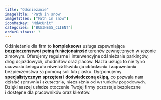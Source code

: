 ```yaml
---
title: "Odśnieżanie"
imageTitle: "Path in snow"
imageTitles: ["Path in snow"]
iconMapKey: "MdAcUnit"
categories: ["BUSINESS_CLIENT"]
orderBusiness: 3
---
```


Odśnieżanie dla firm to **kompleksowa** usługa zapewniająca **bezpieczeństwo i&nbsp;pełną funkcjonalność** terenów zewnętrznych w&nbsp;sezonie zimowym. Oferujemy regularne i&nbsp;interwencyjne odśnieżanie parkingów, dróg dojazdowych, chodników oraz placów. Nasza usługa to nie tylko usuwanie śniegu ale również likwidacja oblodzenia i&nbsp;zapewnienia bezpieczeństwa za pomocą soli lub piasku. Dysponujemy **specjalistycznym sprzętem i&nbsp;doświadczoną ekipą**, co pozwala nam działać sprawnie i&nbsp;skutecznie, niezależnie od warunków pogodowych. Dzięki naszej usłudze otoczenie Twojej firmy pozostaje bezpieczne i&nbsp;dostępne dla pracowników oraz klientów.

